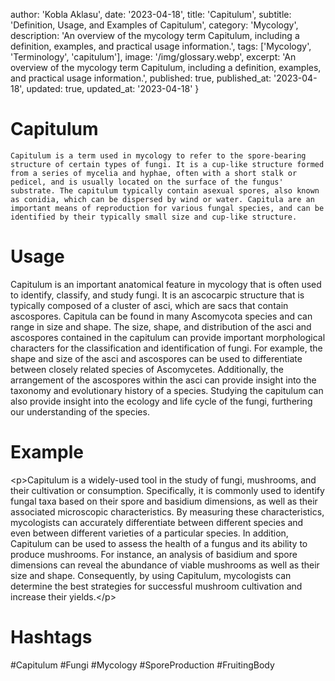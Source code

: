 
  author: 'Kobla Aklasu',
  date: '2023-04-18',
  title: 'Capitulum',
  subtitle: 'Definition, Usage, and Examples of Capitulum',
  category: 'Mycology',
  description: 'An overview of the mycology term Capitulum, including a definition, examples, and practical usage information.',
  tags: ['Mycology', 'Terminology', 'capitulum'],
  image: '/img/glossary.webp',
  excerpt: 'An overview of the mycology term Capitulum, including a definition, examples, and practical usage information.',
  published: true,
  published_at: '2023-04-18',
  updated: true,
  updated_at: '2023-04-18'
}




# Capitulum
    
    Capitulum is a term used in mycology to refer to the spore-bearing structure of certain types of fungi. It is a cup-like structure formed from a series of mycelia and hyphae, often with a short stalk or pedicel, and is usually located on the surface of the fungus' substrate. The capitulum typically contain asexual spores, also known as conidia, which can be dispersed by wind or water. Capitula are an important means of reproduction for various fungal species, and can be identified by their typically small size and cup-like structure.

# Usage

Capitulum is an important anatomical feature in mycology that is often used to identify, classify, and study fungi. It is an ascocarpic structure that is typically composed of a cluster of asci, which are sacs that contain ascospores. Capitula can be found in many Ascomycota species and can range in size and shape. The size, shape, and distribution of the asci and ascospores contained in the capitulum can provide important morphological characters for the classification and identification of fungi. For example, the shape and size of the asci and ascospores can be used to differentiate between closely related species of Ascomycetes. Additionally, the arrangement of the ascospores within the asci can provide insight into the taxonomy and evolutionary history of a species. Studying the capitulum can also provide insight into the ecology and life cycle of the fungi, furthering our understanding of the species.

# Example

&lt;p&gt;Capitulum is a widely-used tool in the study of fungi, mushrooms, and their cultivation or consumption. Specifically, it is commonly used to identify fungal taxa based on their spore and basidium dimensions, as well as their associated microscopic characteristics. By measuring these characteristics, mycologists can accurately differentiate between different species and even between different varieties of a particular species. In addition, Capitulum can be used to assess the health of a fungus and its ability to produce mushrooms. For instance, an analysis of basidium and spore dimensions can reveal the abundance of viable mushrooms as well as their size and shape. Consequently, by using Capitulum, mycologists can determine the best strategies for successful mushroom cultivation and increase their yields.&lt;/p&gt;

# Hashtags

#Capitulum #Fungi #Mycology #SporeProduction #FruitingBody

